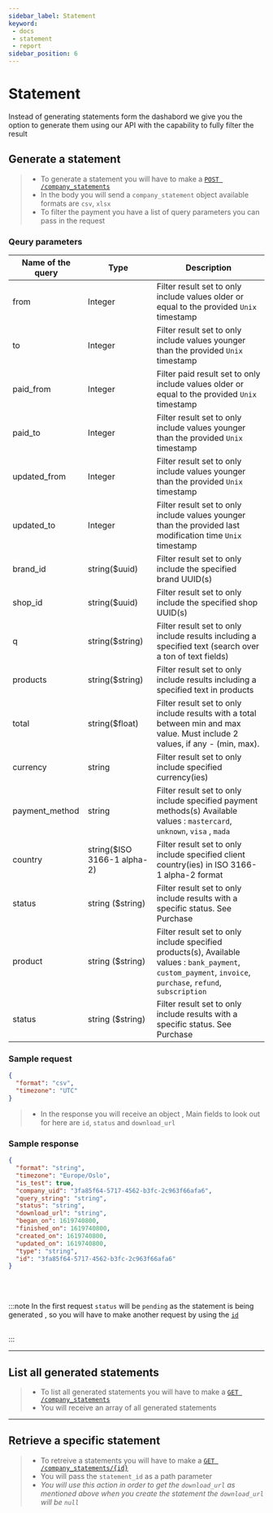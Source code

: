 ```yaml
---
sidebar_label: Statement
keyword: 
 - docs
 - statement 
 - report 
sidebar_position: 6
---
```


# Statement

Instead of generating statements form the dashabord we give you the option to generate them using our API with the capability to fully filter the result

## Generate a statement

> - To generate a statement you will have to make a <u>[`POST /company_statements`](../../../api/gateway/company-statements-create)</u>
> - In the body you will send a `company_statement` object
> available formats are `csv`, `xlsx`
> - To filter the payment you have a list of query parameters you can pass in the request 

### Qeury parameters

| Name of the query      | Type | Description       |
| ----------- | ----------- | ------------
| from        |       Integer   | Filter result set to only include values older or equal to the provided `Unix` timestamp |
| to   | Integer        |  Filter result set to only include values younger than the provided `Unix` timestamp | 
| paid_from   | Integer        |  Filter paid result set to only include values older or equal to the provided `Unix` timestamp | 
| paid_to   | Integer        |  Filter result set to only include values younger than the provided `Unix` timestamp | 
| updated_from   | Integer        |  Filter result set to only include values younger than the provided `Unix` timestamp | 
| updated_to   | Integer        |  Filter result set to only include values younger than the provided last modification time `Unix` timestamp | 
| brand_id   | string($uuid)        |  Filter result set to only include the specified brand UUID(s) | 
| shop_id   | string($uuid)        |  Filter result set to only include the specified shop UUID(s) | 
| q   | string($string)        |  Filter result set to only include results including a specified text (search over a ton of text fields) | 
| products   | string($string)        |  Filter result set to only include results including a specified text in products | 
| total   | string($float)        |  Filter result set to only include results with a total between min and max value. Must include 2 values, if any - (min, max). | 
| currency   | string       |  Filter result set to only include specified currency(ies) | 
| payment_method   | string       |  Filter result set to only include specified payment methods(s) Available values : `mastercard`, `unknown`, `visa` , `mada` | 
| country   | string($ISO 3166-1 alpha-2)       |  Filter result set to only include specified client country(ies) in ISO 3166-1 alpha-2 format | 
| status   | string ($string)      |  Filter result set to only include results with a specific status. See Purchase | 
| product   | string ($string)      |  Filter result set to only include specified products(s), Available values : `bank_payment`, `custom_payment`, `invoice`, `purchase`, `refund`, `subscription` | 
| status   | string ($string)      |  Filter result set to only include results with a specific status. See Purchase | 

### Sample request 

```json
{
  "format": "csv",
  "timezone": "UTC"
}
```

> - In the response you will receive an object , Main fields to look out for here are `id`, `status` and `download_url`

### Sample response 

```json
{
  "format": "string",
  "timezone": "Europe/Oslo",
  "is_test": true,
  "company_uid": "3fa85f64-5717-4562-b3fc-2c963f66afa6",
  "query_string": "string",
  "status": "string",
  "download_url": "string",
  "began_on": 1619740800,
  "finished_on": 1619740800,
  "created_on": 1619740800,
  "updated_on": 1619740800,
  "type": "string",
  "id": "3fa85f64-5717-4562-b3fc-2c963f66afa6"
}
```

<br></br>  

:::note
In the first request `status` will be `pending` as the statement is being generated , so you will have to make another request by using the [`id`](#retrieve-a-specific-statement)<br></br>

:::

---

## List all generated statements 

> - To list all generated statements you will have to make a <u>[`GET /company_statements`](../../../api/gateway/company-statements-list)</u>
> - You will receive an array of all generated statements

---

## Retrieve a specific statement

> - To retreive a statements you will have to make a <u>[`GET /company_statements/{id}`](../../../api/gateway/company-statements-read)</u>
> - You will pass the `statement_id` as a path parameter
> - _You will use this action in order to get the `download_url` as mentioned above when you create the statement the `download_url` will be `null`_